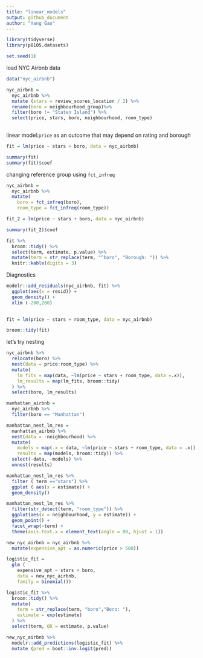 ```yaml
---
title: "linear_models"
output: github_document
author: "Yang Gao"
---
```


```r
library(tidyverse)
library(p8105.datasets)

set.seed(1)
```

load NYC Airbnb data
```r
data("nyc_airbnb")

nyc_airbnb = 
  nyc_airbnb %>% 
  mutate (stars = review_scores_location / 2) %>% 
  rename(boro = neighbourhood_group)%>% 
  filter(boro != "Staten Island") %>% 
  select(price, stars, boro, neighbourhood, room_type)
  
```


linear model:`price` as an outcome that may depend on rating and borough
```r
fit = lm(price ~ stars + boro, data = nyc_airbnb)
```

```r
summary(fit)
summary(fit)$coef
```

changing reference group using `fct_infreq`

```r
nyc_airbnb = 
  nyc_airbnb %>% 
  mutate(
    boro = fct_infreq(boro),
    room_type = fct_infreq(room_type))

fit_2 = lm(price ~ stars + boro, data = nyc_airbnb)

summary(fit_2)$coef

```


```r
fit %>% 
  broom::tidy() %>% 
  select(term, estimate, p.value) %>% 
  mutate(term = str_replace(term, "^boro", "Borough: ")) %>% 
  knitr::kable(digits = 3)

```


Diagnostics
```r
modelr::add_residuals(nyc_airbnb, fit) %>% 
  ggplot(aes(x = resid)) +
  geom_density() +
  xlim (-200,200)
  
```

```r
fit = lm(price ~ stars + room_type, data = nyc_airbnb)

broom::tidy(fit) 
```

let's try nesting
```r
nyc_airbnb %>% 
  relocate(boro) %>% 
  nest(data = price:room_type) %>% 
  mutate(
    lm_fits = map(data, ~lm(price ~ stars + room_type, data =.x)),
    lm_results = map(lm_fits, broom::tidy)
  ) %>% 
  select(boro, lm_results)
```

```r
manhattan_airbnb =
  nyc_airbnb %>% 
  filter(boro == "Manhattan")

manhattan_nest_lm_res =
  manhattan_airbnb %>% 
  nest(data = -neighbourhood) %>% 
  mutate(
    models = map(.x = data, ~lm(price ~ stars + room_type, data = .x)),
    results = map(models, broom::tidy)) %>% 
  select(-data, -models) %>% 
  unnest(results)
```

```r
manhattan_nest_lm_res %>% 
  filter ( term =="stars") %>% 
  ggplot ( aes(x = estimate)) + 
  geom_density()
```


```r
manhattan_nest_lm_res %>% 
  filter(str_detect(term, "room_type")) %>% 
  ggplot(aes(x = neighbourhood, y = estimate)) + 
  geom_point() + 
  facet_wrap(~term) + 
  theme(axis.text.x = element_text(angle = 80, hjust = 1))
```


```r
new_nyc_airbnb = nyc_airbnb %>% 
  mutate(expensive_apt = as.numeric(price > 500)) 
```

```r
logistic_fit = 
  glm (
    expensive_apt ~ stars + boro,
    data = new_nyc_airbnb,
    family = binomial())

logistic_fit %>% 
  broom::tidy() %>% 
  mutate(
    term = str_replace(term, "boro","Boro: "),
    estimate = exp(estimate)
  ) %>% 
  select(term, OR = estimate, p.value)
```


```r
new_nyc_airbnb %>% 
  modelr::add_predictions(logistic_fit) %>% 
  mutate (pred = boot::inv.logit(pred))
```


